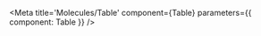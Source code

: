 
<Meta title='Molecules/Table' component={Table} parameters={{ component: Table }} />

<Title of={Table} />

> *This component is categorized as an molecule.*

## Description
<Description of={Table} />

## Stories

### Default
<Canvas>
  <Story name='Default'>
    {{
      components: { Table },
      template: `
      <div :style="{ padding: '0 8px' }">
        <Table :columns="columns">
          <Heading v-if="headerSlotKnob" slot="header" :size="2">{{heading}}</Heading>
          <tr v-for="(row, index) in content" :key="index">
            <td v-for="(obj, index) in row" :key="index">
              <span :style="{whiteSpace: 'nowrap'}">{{ obj }}</span>
            </td>
          </tr>
        </Table>
      </div>
      `,
      props: {
        headerSlotKnob: {
          type: Boolean,
          default: boolean('Header', false, 'Slots')
        }
      },
      data() {
        return {
          heading: 'Heading',
          columns: {
            first: {
              title: 'First column',
              width: '25%'
            },
            second: {
              title: 'Second column',
              width: '25%'
            },
            third: {
              title: 'Third column',
              width: '25%'
            },
            fourth: {
              title: 'Fourth column',
              width: '25%'
            },
            fifth: {
              title: 'Fifth column',
              width: '25%'
            }
          },
          content: [
            {
              first: 'Row 1, cell 1',
              second: 'Row 1, cell 2',
              third: 'Row 1, cell 3',
              fourth: 'Row 1, cell 4',
              fifth: 'Row 1, cell 5'
            },
            {
              first: 'Row 2, cell 1',
              second: 'Row 2, cell 2',
              third: 'Row 2, cell 3',
              fourth: 'Row 2, cell 4',
              fifth: 'Row 2, cell 5'
            },
            {
              first: 'Row 3, cell 1',
              second: 'Row 3, cell 2',
              third: 'Row 3, cell 3',
              fourth: 'Row 3, cell 4',
              fifth: 'Row 3, cell 5'
            },
            {
              first: 'Row 4, cell 1',
              second: 'Row 4, cell 2',
              third: 'Row 4, cell 3',
              fourth: 'Row 4, cell 4',
              fifth: 'Row 4, cell 5'
            }
          ]
        };
      }
    }}
  </Story>
</Canvas>

## I/O
<ArgsTable of={Table} />
